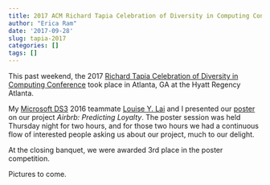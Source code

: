 ```yaml
---
title: 2017 ACM Richard Tapia Celebration of Diversity in Computing Conference
author: "Erica Ram"
date: '2017-09-28'
slug: tapia-2017
categories: []
tags: []
---
```


This past weekend, the 2017 [Richard Tapia Celebration of Diversity in Computing Conference](http://tapiaconference.org/) took place in Atlanta, GA at the Hyatt Regency Atlanta. 

My [Microsoft DS3](https://ds3.research.microsoft.com/) 2016 teammate [Louise Y. Lai](https://twitter.com/LouiseYLai) and I presented our [poster](../../../../projects/airbrb_poster_tapia2017.pdf) on our project *Airbrb: Predicting Loyalty*. The poster session was held Thursday night for two hours, and for those two hours we had a continuous flow of interested people asking us about our project, much to our delight.

At the closing banquet, we were awarded 3rd place in the poster competition.

Pictures to come.
